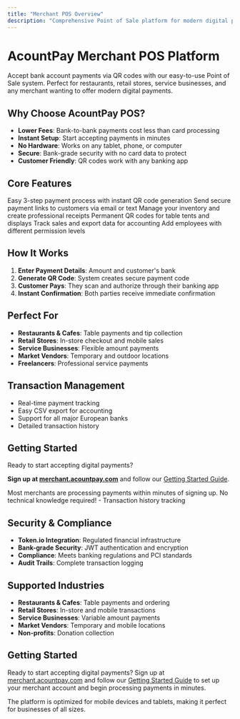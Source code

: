 ```yaml
---
title: "Merchant POS Overview"
description: "Comprehensive Point of Sale platform for modern digital payments"
---
```


# AcountPay Merchant POS Platform

Accept bank account payments via QR codes with our easy-to-use Point of Sale system. Perfect for restaurants, retail stores, service businesses, and any merchant wanting to offer modern digital payments.

## Why Choose AcountPay POS?

- **Lower Fees**: Bank-to-bank payments cost less than card processing
- **Instant Setup**: Start accepting payments in minutes
- **No Hardware**: Works on any tablet, phone, or computer
- **Secure**: Bank-grade security with no card data to protect
- **Customer Friendly**: QR codes work with any banking app

## Core Features

<CardGroup cols={2}>
  <Card title="POS Terminal" icon="cash-register" href="/guides/merchant-pos/pos-terminal">
    Easy 3-step payment process with instant QR code generation
  </Card>
  
  <Card title="Invoice Payments" icon="file-invoice" href="/guides/merchant-pos/invoice-payments">
    Send secure payment links to customers via email or text
  </Card>
  
  <Card title="Product Management" icon="box" href="/guides/merchant-pos/product-management">
    Manage your inventory and create professional receipts
  </Card>
  
  <Card title="Static QR Codes" icon="qrcode" href="/guides/merchant-pos/static-qr-codes">
    Permanent QR codes for table tents and displays
  </Card>
  
  <Card title="Analytics & Reporting" icon="chart-line" href="/guides/merchant-pos/analytics-reporting">
    Track sales and export data for accounting
  </Card>
  
  <Card title="User Management" icon="users" href="/guides/merchant-pos/user-management">
    Add employees with different permission levels
  </Card>
</CardGroup>

## How It Works

1. **Enter Payment Details**: Amount and customer's bank
2. **Generate QR Code**: System creates secure payment code
3. **Customer Pays**: They scan and authorize through their banking app
4. **Instant Confirmation**: Both parties receive immediate confirmation

## Perfect For

- **Restaurants & Cafes**: Table payments and tip collection
- **Retail Stores**: In-store checkout and mobile sales
- **Service Businesses**: Flexible amount payments
- **Market Vendors**: Temporary and outdoor locations
- **Freelancers**: Professional service payments

## Transaction Management

- Real-time payment tracking
- Easy CSV export for accounting
- Support for all major European banks
- Detailed transaction history

## Getting Started

Ready to start accepting digital payments? 

**Sign up at [merchant.acountpay.com](https://merchant.acountpay.com)** and follow our [Getting Started Guide](/guides/merchant-pos/getting-started).

<Note>
  Most merchants are processing payments within minutes of signing up. No technical knowledge required!
</Note>
- Transaction history tracking

## Security & Compliance

- **Token.io Integration**: Regulated financial infrastructure
- **Bank-grade Security**: JWT authentication and encryption
- **Compliance**: Meets banking regulations and PCI standards
- **Audit Trails**: Complete transaction logging

## Supported Industries

- **Restaurants & Cafes**: Table payments and ordering
- **Retail Stores**: In-store and mobile transactions
- **Service Businesses**: Variable amount payments
- **Market Vendors**: Temporary and mobile locations
- **Non-profits**: Donation collection

## Getting Started

Ready to start accepting digital payments? Sign up at [merchant.acountpay.com](https://merchant.acountpay.com) and follow our [Getting Started Guide](/guides/merchant-pos/getting-started) to set up your merchant account and begin processing payments in minutes.

<Note>
  The platform is optimized for mobile devices and tablets, making it perfect for businesses of all sizes.
</Note>
